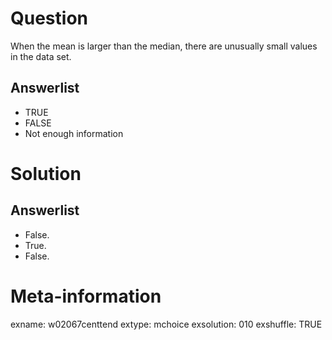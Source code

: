 Question
========
When the mean is larger than the median, there are unusually small values in the data set.

Answerlist
----------
* TRUE
* FALSE
* Not enough information


Solution
========

Answerlist
----------
* False.
* True.
* False.


Meta-information
================
exname: w02067centtend
extype: mchoice
exsolution: 010
exshuffle: TRUE